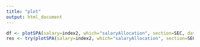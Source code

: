 ```yaml
---
title: "plot"
output: html_document
---
```


```r
df <- plotSPA(salary=index2, which="salaryAllocation", section=SEC, dataframe = TRUE)
res <- try(plotSPA(salary=index2, which="salaryAllocation", section=SEC, item=names(df)[j]), silent=TRUE)
```
